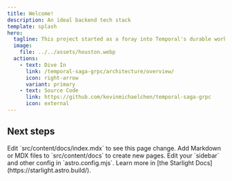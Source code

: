 ```yaml
---
title: Welcome!
description: An ideal backend tech stack
template: splash
hero:
  tagline: This project started as a foray into Temporal's durable workflows, but it expanded into an overall amalgamation of what I consider valuable open-source tools and good engineering practices.
  image:
    file: ../../assets/houston.webp
  actions:
    - text: Dive In
      link: /temporal-saga-grpc/architecture/overview/
      icon: right-arrow
      variant: primary
    - text: Source Code
      link: https://github.com/kevinmichaelchen/temporal-saga-grpc
      icon: external
---
```



## Next steps

<CardGrid stagger>
	<Card title="Update content" icon="pencil">
		Edit `src/content/docs/index.mdx` to see this page change.
	</Card>
	<Card title="Add new content" icon="add-document">
		Add Markdown or MDX files to `src/content/docs` to create new pages.
	</Card>
	<Card title="Configure your site" icon="setting">
		Edit your `sidebar` and other config in `astro.config.mjs`.
	</Card>
	<Card title="Read the docs" icon="open-book">
		Learn more in [the Starlight Docs](https://starlight.astro.build/).
	</Card>
</CardGrid>
